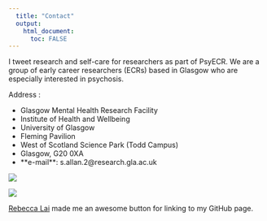 ```yaml
---
  title: "Contact"
  output:
    html_document:
      toc: FALSE
---
```

<div style="width:500px;">
<p>I tweet research and self-care for researchers as part of PsyECR. We are a group of early career researchers (ECRs) based in Glasgow who are especially interested in psychosis.</p>
</div>
<div id="contact_box">
<div id ="deets"
<strong>Address :</strong>
<ul>
<li>Glasgow Mental Health Research Facility</li>
<li>Institute of Health and Wellbeing</li>
<li>University of Glasgow</li>
<li>Fleming Pavilion</li>
<li>West of Scotland Science Park (Todd Campus)</li>
<li>Glasgow, G20 0XA</li>
<li>**e-mail**: s.allan.2@research.gla.ac.uk</li>
</ul>
</div>
<div id="hwb">
<img src="images/hwb.jpg">
</div>
</div>


<a href="https://github.com/sallan2">
<img src="images/git_cat.png"
onmouseover="this.src='images/git_cat.png';"
onmouseout="this.src='images/git_cat_2.png';" />

<div style="width:500px;">
<a href="https://rebeccajlai.github.io/mywebpage/index.html">Rebecca Lai</a> made me an awesome button for linking to my GitHub page.
</div>

<div style="position: absolute;right:100px;top:100px; width: 500px; height: 600px;">

<a class="twitter-timeline" data-width="500px" data-height="1000px" data-theme="light" style="position:absolute;left:500px" href="https://twitter.com/psyecr"></a> <script async src="https://platform.twitter.com/widgets.js" charset="utf-8"></script>



